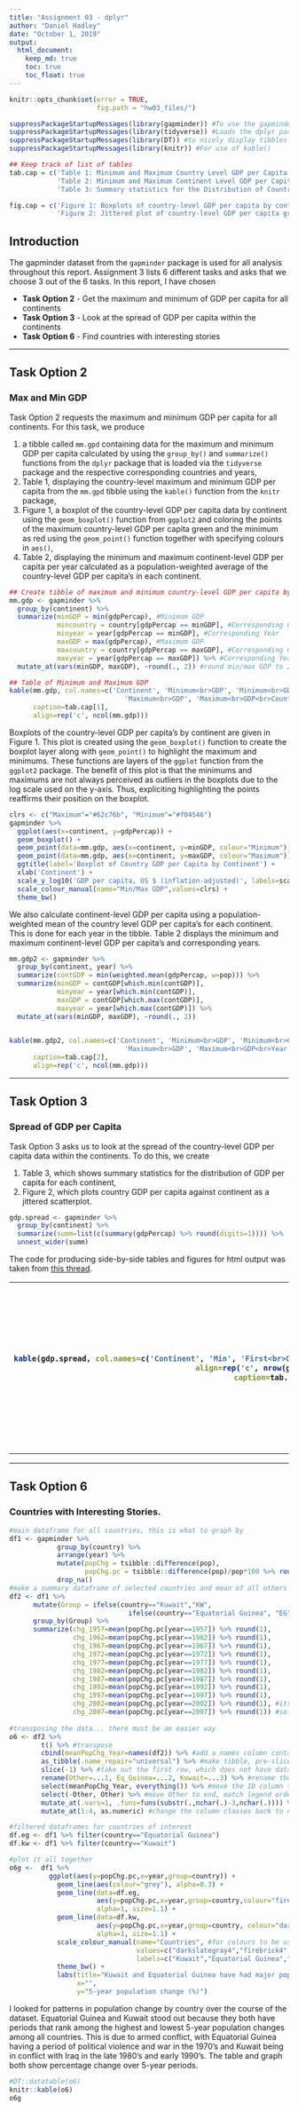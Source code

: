 ```yaml
---
title: "Assignment 03 - dplyr"
author: "Daniel Hadley"
date: "October 1, 2019"
output: 
  html_document:
    keep_md: true
    toc: true
    toc_float: true
---
```


```r
knitr::opts_chunk$set(error = TRUE,
                      fig.path = "hw03_files/")

suppressPackageStartupMessages(library(gapminder)) #To use the gapminder tibble
suppressPackageStartupMessages(library(tidyverse)) #Loads the dplyr package
suppressPackageStartupMessages(library(DT)) #to nicely display tibbles with datatable()
suppressPackageStartupMessages(library(knitr)) #For use of kable()

## Keep track of list of tables
tab.cap = c('Table 1: Minimum and Maximum Country Level GDP per Capita by Continent and the corresponding countries and years',
            'Table 2: Minimum and Maximum Continent Level GDP per Capita and the corresponding year',
            'Table 3: Summary statistics for the Distribution of Country GDP per Capita by Continent')

fig.cap = c('Figure 1: Boxplots of country-level GDP per capita by continent with highlighted maximum and minimum values',
            'Figure 2: Jittered plot of country-level GDP per capita grouped by continent')
```

## Introduction

The gapminder dataset from the `gapminder` package is used for all analysis throughout this report.  Assignment 3 lists 6 different tasks and asks that we choose 3 out of the 6 tasks.  In this report, I have chosen

  * __Task Option 2__ - Get the maximum and minimum of GDP per capita for all continents
  * __Task Option 3__ - Look at the spread of GDP per capita within the continents
  * __Task Option 6__ - Find countries with interesting stories

***

## Task Option 2

### Max and Min GDP

Task Option 2 requests the maximum and minimum GDP per capita for all continents.  For this task, we produce

  1. a tibble called `mm.gpd` containing data for the maximum and minimum GDP per capita calculated by using the `group_by()` and `summarize()` functions from the `dplyr` package that is loaded via the `tidyverse` package and the respective corresponding countries and years,
  2. Table 1, displaying the country-level maximum and minimum GDP per capita from the `mm.gpd` tibble using the `kable()` function from the `knitr` package,
  3. Figure 1, a boxplot of the country-level GDP per capita data by continent using the `geom_boxplot()` function from `ggplot2` and coloring the points of the maximum country-level GDP per capita green and the minimum as red using the `geom_point()` function together with specifying colours in `aes()`,
  4. Table 2, displaying the minimum and maximum continent-level GDP per capita per year calculated as a population-weighted average of the country-level GDP per capita's in each continent.

```r
## Create tibble of maximum and minimum country-level GDP per capita by continent
mm.gdp <- gapminder %>%
  group_by(continent) %>%
  summarize(minGDP = min(gdpPercap), #Minimum GDP
            mincountry = country[gdpPercap == minGDP], #Corresponding Country
            minyear = year[gdpPercap == minGDP], #Corresponding Year
            maxGDP = max(gdpPercap), #Maximum GDP
            maxcountry = country[gdpPercap == maxGDP], #Corresponding Country
            maxyear = year[gdpPercap == maxGDP]) %>% #Corresponding Year
  mutate_at(vars(minGDP, maxGDP), ~round(., 2)) #round min/max GDP to 2 decimal places

## Table of Minimum and Maximum GDP
kable(mm.gdp, col.names=c('Continent', 'Minimum<br>GDP', 'Minimum<br>GDP<br>Country', 'Minimum<br>GDP<br>Year', 
                             'Maximum<br>GDP', 'Maximum<br>GDP<br>Country', 'Maximum<br>GDP<br>Year'), 
      caption=tab.cap[1],
      align=rep('c', ncol(mm.gdp)))

```

Boxplots of the country-level GDP per capita's by continent are given in Figure 1.  This plot is created using the `geom_boxplot()` function to create the boxplot layer along with `geom_point()` to highlight the maximum and minimums.  These functions are layers of the `ggplot` function from the `ggplot2` package.  The benefit of this plot is that the minimums and maximums are not always perceived as outliers in the boxplots due to the log scale used on the y-axis.  Thus, expliciting highlighting the points reaffirms their position on the boxplot.

```r
clrs <- c("Maximum"="#62c76b", "Minimum"="#f04546")
gapminder %>% 
  ggplot(aes(x=continent, y=gdpPercap)) +
  geom_boxplot() +
  geom_point(data=mm.gdp, aes(x=continent, y=minGDP, colour="Minimum")) + 
  geom_point(data=mm.gdp, aes(x=continent, y=maxGDP, colour="Maximum")) +
  ggtitle(label='Boxplot of Country GDP per Capita by Continent') +
  xlab('Continent') + 
  scale_y_log10('GDP per capita, US $ (inflation-adjusted)', labels=scales::dollar_format()) +
  scale_colour_manual(name="Min/Max GDP",values=clrs) +
  theme_bw()

```

We also calculate continent-level GDP per capita using a population-weighted mean of the country level GDP per capita's for each continent.  This is done for each year in the tibble.  Table 2 displays the minimum and maximum continent-level GDP per capita's and corresponding years.

```r
mm.gdp2 <- gapminder %>% 
  group_by(continent, year) %>% 
  summarize(contGDP = min(weighted.mean(gdpPercap, w=pop))) %>% 
  summarize(minGDP = contGDP[which.min(contGDP)],
            minyear = year[which.min(contGDP)],
            maxGDP = contGDP[which.max(contGDP)],
            maxyear = year[which.max(contGDP)]) %>% 
  mutate_at(vars(minGDP, maxGDP), ~round(., 2))
  

kable(mm.gdp2, col.names=c('Continent', 'Minimum<br>GDP', 'Minimum<br>GDP<br>Year', 
                             'Maximum<br>GDP', 'Maximum<br>GDP<br>Year'), 
      caption=tab.cap[2],
      align=rep('c', ncol(mm.gdp)))
```

---

## Task Option 3

### Spread of GDP per Capita

Task Option 3 asks us to look at the spread of the country-level GDP per capita data within the continents.  To do this, we create

  1. Table 3, which shows summary statistics for the distribution of GDP per capita for each continent,
  2. Figure 2, which plots country GDP per capita against continent as a jittered scatterplot.

```r

gdp.spread <- gapminder %>%
  group_by(continent) %>%
  summarize(summ=list(c(summary(gdpPercap) %>% round(digits=1)))) %>%
  unnest_wider(summ)

```

The code for producing side-by-side tables and figures for html output was taken from [this thread](https://gist.github.com/oganm/abef941dd42934b5ec4a35adc6b86850).

<table>
    <tr>
    <th>
    
```r
kable(gdp.spread, col.names=c('Continent', 'Min', 'First<br>Quartile', 'Median', 'Mean', 'Third<br>Quartile', 'Max'),
      align=rep('c', nrow(gdp.spread)), digits=0,
      caption=tab.cap[3], pad=0)
```

</th>

<!--
```r
gapminder %>%
  group_by(continent) %>%
  ggplot(aes(x=continent, y=gdpPercap, colour=continent)) +
  geom_jitter() +
  scale_y_log10(labels=scales::dollar_format()) +
  labs(title=fig.cap[2], 
      x="",
      y='GDP per capita, US $ (inflation-adjusted)',
      colour='Continent')

```
-->

<th>
<img src="hw03_files/task3-figure-1.png" style="width:450px;height:300px;">
</th>
</tr>
</table>

---

## Task Option 6

### Countries with Interesting Stories.

```r

#main dataframe for all countries, this is what to graph by
df1 <- gapminder %>%
            group_by(country) %>%
            arrange(year) %>%
            mutate(popChg = tsibble::difference(pop),
                   popChg.pc = tsibble::difference(pop)/pop*100 %>% round(digits=1)) %>%
            drop_na() 
#make a summary dataframe of selected countries and mean of all others
df2 <- df1 %>%
      mutate(Group = ifelse(country=="Kuwait","KW", 
                              ifelse(country=="Equatorial Guinea", "EG", "All"))) %>%
      group_by(Group) %>%
      summarize(chg_1957=mean(popChg.pc[year==1957]) %>% round(1),
                chg_1962=mean(popChg.pc[year==1962]) %>% round(1),
                chg_1967=mean(popChg.pc[year==1967]) %>% round(1),
                chg_1972=mean(popChg.pc[year==1972]) %>% round(1),
                chg_1977=mean(popChg.pc[year==1977]) %>% round(1),
                chg_1982=mean(popChg.pc[year==1982]) %>% round(1),
                chg_1987=mean(popChg.pc[year==1987]) %>% round(1),
                chg_1992=mean(popChg.pc[year==1992]) %>% round(1),
                chg_1997=mean(popChg.pc[year==1997]) %>% round(1),
                chg_2002=mean(popChg.pc[year==2002]) %>% round(1), #its too wide for side-by-side
                chg_2007=mean(popChg.pc[year==2007]) %>% round(1)) #so must transpose below
    
#transposing the data... there must be an easier way
o6 <- df2 %>%
        t() %>% #transpose
        cbind(meanPopChg_Year=names(df2)) %>% #add a names column containing the years
        as_tibble(.name_repair="universal") %>% #make tibble, pre-slice because slice only works on tibble
        slice(-1) %>% #take out the first row, which does not have data
        rename(Other=...1, Eq_Guinea=...2, Kuwait=...3) %>% #rename the other columns
        select(meanPopChg_Year, everything()) %>% #move the ID column to the left
        select(-Other, Other) %>% #move Other to end, match legend order
        mutate_at(.vars=1, .funs=funs(substr(.,nchar(.)-3,nchar(.)))) %>% #keep just the year
        mutate_at(1:4, as.numeric) #change the column classes back to numeric

```

```r


#filtered dataframes for countries of interest
df.eg <- df1 %>% filter(country=="Equatorial Guinea")
df.kw <- df1 %>% filter(country=="Kuwait")

#plot it all together
o6g <-  df1 %>%
          ggplot(aes(y=popChg.pc,x=year,group=country)) +
            geom_line(aes(colour="grey"), alpha=0.3) +
            geom_line(data=df.eg, 
                      aes(y=popChg.pc,x=year,group=country,colour="firebrick4"),  
                      alpha=1, size=1.1) +
            geom_line(data=df.kw, 
                      aes(y=popChg.pc,x=year,group=country, colour="darkslategray4"), 
                      alpha=1, size=1.1) +
            scale_colour_manual(name="Countries", #for colours to be used in legend they need to be called in aes() within geom() functions
                                values=c("darkslategray4","firebrick4","grey"), #order apprently needs to be in reverse of when called
                                labels=c("Kuwait","Equatorial Guinea","Other")) + 
            theme_bw() +
            labs(title="Kuwait and Equatorial Guinea have had major population \n fluctuations due to armed conflict",
                 x="",
                 y="5-year population change (%)")
```

I looked for patterns in population change by country over the course of the dataset. Equatorial Guinea and Kuwait stood out because they both have periods that rank among the highest and lowest 5-year population changes among all countries. This is due to armed conflict, with Equatorial Guinea having a period of political violence and war in the 1970's and Kuwait being in conflict with Iraq in the late 1980's and early 1990's. The table and graph both show percentage change over 5-year periods.

```r
#DT::datatable(o6)
knitr::kable(o6)
o6g

```

